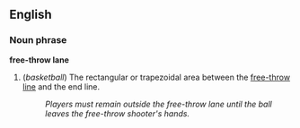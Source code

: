 ==English==

===Noun phrase===
'''free-throw lane'''

# (''basketball'') The rectangular or trapezoidal area between the [[free-throw line]] and the end line.
#: ''Players must remain outside the free-throw lane until the ball leaves the free-throw shooter's hands.''
